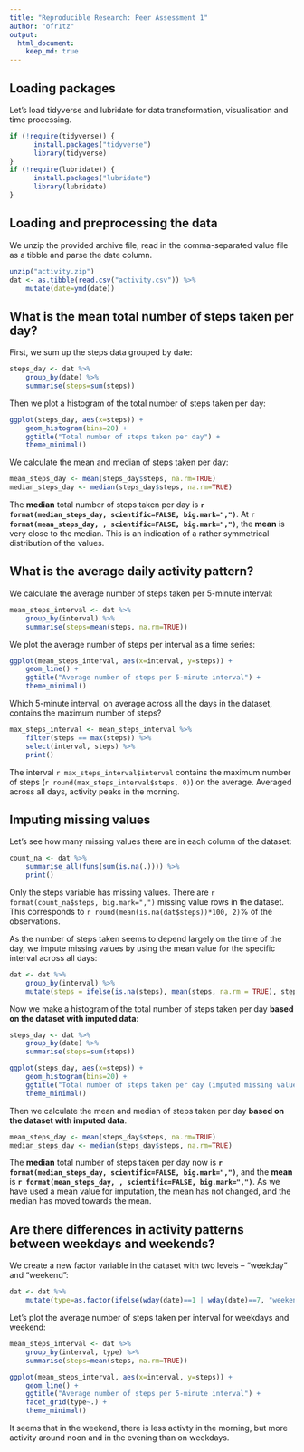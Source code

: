 ```yaml
---
title: "Reproducible Research: Peer Assessment 1"
author: "ofr1tz"
output: 
  html_document:
    keep_md: true
---
```


## Loading packages

Let's load tidyverse and lubridate for data transformation, visualisation and time processing.

```r
if (!require(tidyverse)) {
      install.packages("tidyverse")
      library(tidyverse)
}
if (!require(lubridate)) {
      install.packages("lubridate")
      library(lubridate)
}

```


## Loading and preprocessing the data

We unzip the provided archive file, read in the comma-separated value file as a tibble and parse the date column.

```r
unzip("activity.zip")
dat <- as.tibble(read.csv("activity.csv")) %>%
    mutate(date=ymd(date))

```


## What is the mean total number of steps taken per day?

First, we sum up the steps data grouped by date:

```r
steps_day <- dat %>%
    group_by(date) %>%
    summarise(steps=sum(steps))

```

Then we plot a histogram of the total number of steps taken per day:

```r
ggplot(steps_day, aes(x=steps)) + 
    geom_histogram(bins=20) +
    ggtitle("Total number of steps taken per day") +
    theme_minimal()

```

We calculate the mean and median of steps taken per day:

```r
mean_steps_day <- mean(steps_day$steps, na.rm=TRUE)
median_steps_day <- median(steps_day$steps, na.rm=TRUE)
```

The **median** total number of steps taken per day is **`r format(median_steps_day, scientific=FALSE, big.mark=",")`**. 
At **`r format(mean_steps_day, , scientific=FALSE, big.mark=",")`**, the **mean** is very close to the median. This is an indication of a rather symmetrical distribution of the values.


## What is the average daily activity pattern?

We calculate the average number of steps taken per 5-minute interval:

```r
mean_steps_interval <- dat %>%
    group_by(interval) %>%
    summarise(steps=mean(steps, na.rm=TRUE))

```

We plot the average number of steps per interval as a time series:

```r
ggplot(mean_steps_interval, aes(x=interval, y=steps)) +
    geom_line() +
    ggtitle("Average number of steps per 5-minute interval") +
    theme_minimal()
```

Which 5-minute interval, on average across all the days in the dataset, contains the maximum number of steps?

```r
max_steps_interval <- mean_steps_interval %>%
    filter(steps == max(steps)) %>% 
    select(interval, steps) %>%
    print()
```

The interval `r max_steps_interval$interval` contains the maximum number of steps (`r round(max_steps_interval$steps, 0)`) on the average. Averaged across all days, activity peaks in the morning.

## Imputing missing values

Let's see how many missing values there are in each column of the dataset:

```r
count_na <- dat %>%
    summarise_all(funs(sum(is.na(.)))) %>%
    print()
```

Only the steps variable has missing values. There are `r format(count_na$steps, big.mark=",")` missing value rows in the dataset. This corresponds to `r round(mean(is.na(dat$steps))*100, 2)`% of the observations.  

As the number of steps taken seems to depend largely on the time of the day, we impute missing values by using the mean value for the specific interval across all days:

```r
dat <- dat %>%
    group_by(interval) %>% 
    mutate(steps = ifelse(is.na(steps), mean(steps, na.rm = TRUE), steps))
```

Now we make a histogram of the total number of steps taken per day **based on the dataset with imputed data**:

```r
steps_day <- dat %>%
    group_by(date) %>%
    summarise(steps=sum(steps))

ggplot(steps_day, aes(x=steps)) + 
    geom_histogram(bins=20) +
    ggtitle("Total number of steps taken per day (imputed missing values)") +
    theme_minimal()

```

Then we calculate the mean and median of steps taken per day **based on the dataset with imputed data**.

```r
mean_steps_day <- mean(steps_day$steps, na.rm=TRUE)
median_steps_day <- median(steps_day$steps, na.rm=TRUE)
```

The **median** total number of steps taken per day now is **`r format(median_steps_day, scientific=FALSE, big.mark=",")`**, and the **mean** is **`r format(mean_steps_day, , scientific=FALSE, big.mark=",")`**.  As we have used a mean value for imputation, the mean has not changed, and the median has moved towards the mean.


## Are there differences in activity patterns between weekdays and weekends?

We create a new factor variable in the dataset with two levels -- "weekday" and "weekend":

```r
dat <- dat %>%
    mutate(type=as.factor(ifelse(wday(date)==1 | wday(date)==7, "weekend", "weekday"))) 
```

Let's plot the average number of steps taken per interval for weekdays and weekend:

```r
mean_steps_interval <- dat %>%
    group_by(interval, type) %>%
    summarise(steps=mean(steps, na.rm=TRUE))

ggplot(mean_steps_interval, aes(x=interval, y=steps)) +
    geom_line() +
    ggtitle("Average number of steps per 5-minute interval") +
    facet_grid(type~.) +
    theme_minimal()
```
  
It seems that in the weekend, there is less activty in the morning, but more activity around noon and in the evening than on weekdays.
